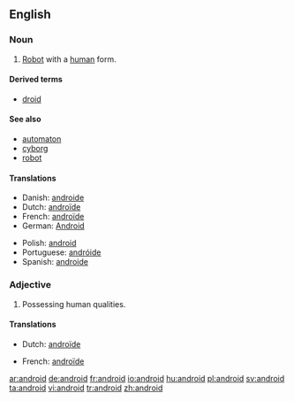 {{also|Android}}
==English==

===Noun===
{{en-noun}}

# [[robot|Robot]] with a [[human]] form.

====Derived terms====
* [[droid]]

====See also====
* [[automaton]]
* [[cyborg]]
* [[robot]]

====Translations====
{{trans-top|robot with human form}}
* Danish: [[androide]] {{c}}
* Dutch: [[androïde]] {{m}}
* French: [[androïde]] {{m}}
* German: [[Android]] {{m}}
{{trans-mid}}
* Polish: [[android]] {{m}}
* Portuguese: [[andróide]] {{m}}
* Spanish: [[androide]] {{m}}
{{trans-bottom}}

===Adjective===
{{en-adj}}

# Possessing human qualities.

====Translations====
{{trans-top|possessing human qualities}}
* Dutch: [[androïde]] {{m}}
{{trans-mid}}
* French: [[androïde]] {{m}}
{{trans-bottom}}

[[ar:android]]
[[de:android]]
[[fr:android]]
[[io:android]]
[[hu:android]]
[[pl:android]]
[[sv:android]]
[[ta:android]]
[[vi:android]]
[[tr:android]]
[[zh:android]]